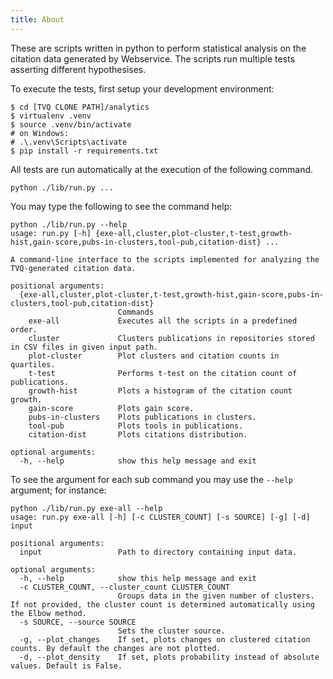 ```yaml
---
title: About
---
```


These are scripts written in python to perform
statistical analysis on the citation data generated by
Webservice. The scripts run multiple tests asserting
different hypothesises.

To execute the tests, first setup your development
environment:

```shell
$ cd [TVQ CLONE PATH]/analytics
$ virtualenv .venv
$ source .venv/bin/activate
# on Windows:
# .\.venv\Scripts\activate
$ pip install -r requirements.txt
```

All tests are run automatically at the execution of
the following command.
```shell
python ./lib/run.py ...
```

You may type the following to see the command help:

```shell
python ./lib/run.py --help
usage: run.py [-h] {exe-all,cluster,plot-cluster,t-test,growth-hist,gain-score,pubs-in-clusters,tool-pub,citation-dist} ...

A command-line interface to the scripts implemented for analyzing the TVQ-generated citation data.

positional arguments:
  {exe-all,cluster,plot-cluster,t-test,growth-hist,gain-score,pubs-in-clusters,tool-pub,citation-dist}
                        Commands
    exe-all             Executes all the scripts in a predefined order.
    cluster             Clusters publications in repositories stored in CSV files in given input path.
    plot-cluster        Plot clusters and citation counts in quartiles.
    t-test              Performs t-test on the citation count of publications.
    growth-hist         Plots a histogram of the citation count growth.
    gain-score          Plots gain score.
    pubs-in-clusters    Plots publications in clusters.
    tool-pub            Plots tools in publications.
    citation-dist       Plots citations distribution.

optional arguments:
  -h, --help            show this help message and exit
```

To see the argument for each sub command you may use the `--help` argument; for instance:

```shell
python ./lib/run.py exe-all --help
usage: run.py exe-all [-h] [-c CLUSTER_COUNT] [-s SOURCE] [-g] [-d] input

positional arguments:
  input                 Path to directory containing input data.

optional arguments:
  -h, --help            show this help message and exit
  -c CLUSTER_COUNT, --cluster_count CLUSTER_COUNT
                        Groups data in the given number of clusters. If not provided, the cluster count is determined automatically using the Elbow method.
  -s SOURCE, --source SOURCE
                        Sets the cluster source.
  -g, --plot_changes    If set, plots changes on clustered citation counts. By default the changes are not plotted.
  -d, --plot_density    If set, plots probability instead of absolute values. Default is False.
```
